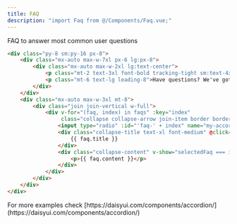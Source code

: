 ```yaml
---
title: FAQ
description: "import Faq from @/Components/Faq.vue;"
---
```


FAQ to answer most common user questions

```html resources/js/Components/Faq.vue
<div class="py-8 sm:py-16 px-8">
    <div class="mx-auto max-w-7xl px-6 lg:px-8">
        <div class="mx-auto max-w-2xl lg:text-center">
            <p class="mt-2 text-3xl font-bold tracking-tight sm:text-4xl">FAQs</p>
            <p class="mt-6 text-lg leading-8">Have questions? We've got you covered! </p>
        </div>
    </div>
    <div class="mx-auto max-w-3xl mt-8">
        <div class="join join-vertical w-full">
            <div v-for="(faq, index) in faqs" :key="index"
                 class="collapse collapse-arrow join-item border border-base-300">
                <input type="radio" :id="'faq-' + index" name="my-accordion" :checked="selectedFaq === index"/>
                <div class="collapse-title text-xl font-medium" @click="toggleFaq(index)">
                    {{ faq.title }}
                </div>
                <div class="collapse-content" v-show="selectedFaq === index">
                    <p>{{ faq.content }}</p>
                </div>
            </div>
        </div>
    </div>
</div>
```

<Tip>
For more examples check [https://daisyui.com/components/accordion/](https://daisyui.com/components/accordion/)
</Tip>
